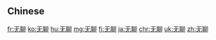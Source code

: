 {{also|無聊}}
==Chinese==
{{zh-see|無聊}}

[[fr:无聊]]
[[ko:无聊]]
[[hu:无聊]]
[[mg:无聊]]
[[fj:无聊]]
[[ja:无聊]]
[[chr:无聊]]
[[uk:无聊]]
[[zh:无聊]]